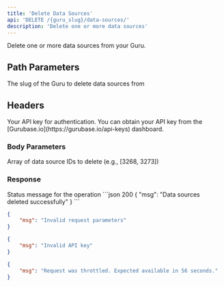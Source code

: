 ```yaml
---
title: 'Delete Data Sources'
api: 'DELETE /{guru_slug}/data-sources/'
description: 'Delete one or more data sources'
---
```


Delete one or more data sources from your Guru.

## Path Parameters

<ParamField path="guru_slug" type="string" required>
  The slug of the Guru to delete data sources from
</ParamField>

## Headers

<ParamField header="x-api-key" type="string" required>
  Your API key for authentication. You can obtain your API key from the [Gurubase.io](https://gurubase.io/api-keys) dashboard.
</ParamField>

### Body Parameters

<ParamField body="ids" type="number[]" required>
  Array of data source IDs to delete (e.g., [3268, 3273])
</ParamField>

### Response

<ResponseField name="msg" type="string">
  Status message for the operation
</ResponseField>

<ResponseExample>
```json 200
{
    "msg": "Data sources deleted successfully"
}
```

```json 400
{
    "msg": "Invalid request parameters"
}
```

```json 401
{
    "msg": "Invalid API key"
}
```

```json 429
{
    "msg": "Request was throttled. Expected available in 56 seconds."
}
```
</ResponseExample>
